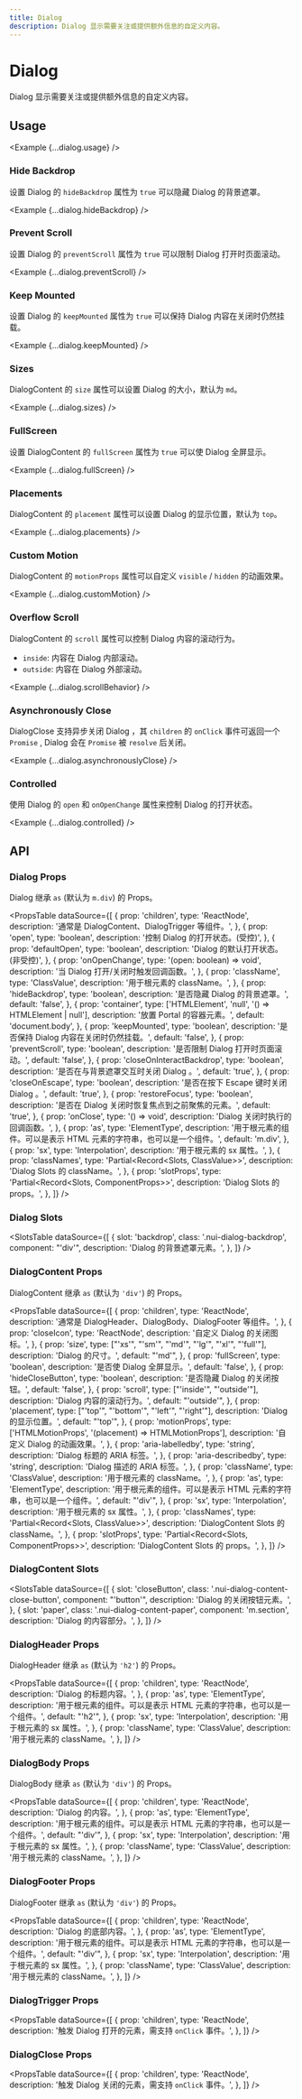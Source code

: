 ```yaml
---
title: Dialog
description: Dialog 显示需要关注或提供额外信息的自定义内容。
---
```



# Dialog

Dialog 显示需要关注或提供额外信息的自定义内容。

<ComponentLinks component='dialog' ariaCompatible />

## Usage

<Example {...dialog.usage} />

### Hide Backdrop

设置 Dialog 的 `hideBackdrop` 属性为 `true` 可以隐藏 Dialog 的背景遮罩。

<Example {...dialog.hideBackdrop} />

### Prevent Scroll

设置 Dialog 的 `preventScroll` 属性为 `true` 可以限制 Dialog 打开时页面滚动。

<Example {...dialog.preventScroll} />

### Keep Mounted

设置 Dialog 的 `keepMounted` 属性为 `true` 可以保持 Dialog 内容在关闭时仍然挂载。

<Example {...dialog.keepMounted} />

### Sizes

DialogContent 的 `size` 属性可以设置 Dialog 的大小，默认为 `md`。

<Example {...dialog.sizes} />

### FullScreen

设置 DialogContent 的 `fullScreen` 属性为 `true` 可以使 Dialog 全屏显示。

<Example {...dialog.fullScreen} />

### Placements

DialogContent 的 `placement` 属性可以设置 Dialog 的显示位置，默认为 `top`。

<Example {...dialog.placements} />

### Custom Motion

DialogContent 的 `motionProps` 属性可以自定义 `visible` / `hidden` 的动画效果。

<Example {...dialog.customMotion} />

### Overflow Scroll

DialogContent 的 `scroll` 属性可以控制 Dialog 内容的滚动行为。

- `inside`: 内容在 Dialog 内部滚动。
- `outside`: 内容在 Dialog 外部滚动。

<Example {...dialog.scrollBehavior} />

### Asynchronously Close

DialogClose 支持异步关闭 Dialog ，其 `children` 的 `onClick` 事件可返回一个 `Promise` , Dialog 会在 `Promise` 被 `resolve` 后关闭。

<Example {...dialog.asynchronouslyClose} />

### Controlled

使用 Dialog 的 `open` 和 `onOpenChange` 属性来控制 Dialog 的打开状态。

<Example {...dialog.controlled} />

## API

### Dialog Props

Dialog 继承 `as` (默认为 `m.div`) 的 Props。

<PropsTable
  dataSource={[
    {
      prop: 'children',
      type: 'ReactNode',
      description: '通常是 DialogContent、DialogTrigger 等组件。',
    },
    {
      prop: 'open',
      type: 'boolean',
      description: '控制 Dialog 的打开状态。(受控)',
    },
    {
      prop: 'defaultOpen',
      type: 'boolean',
      description: 'Dialog 的默认打开状态。(非受控)',
    },
    {
      prop: 'onOpenChange',
      type: '(open: boolean) => void',
      description: '当 Dialog 打开/关闭时触发回调函数。',
    },
    {
      prop: 'className',
      type: 'ClassValue',
      description: '用于根元素的 className。',
    },
    {
      prop: 'hideBackdrop',
      type: 'boolean',
      description: '是否隐藏 Dialog 的背景遮罩。',
      default: 'false',
    },
    {
      prop: 'container',
      type: ['HTMLElement', 'null', '() => HTMLElement | null'],
      description: '放置 Portal 的容器元素。',
      default: 'document.body',
    },
    {
      prop: 'keepMounted',
      type: 'boolean',
      description: '是否保持 Dialog 内容在关闭时仍然挂载。',
      default: 'false',
    },
    {
      prop: 'preventScroll',
      type: 'boolean',
      description: '是否限制 Dialog 打开时页面滚动。',
      default: 'false',
    },
    {
      prop: 'closeOnInteractBackdrop',
      type: 'boolean',
      description: '是否在与背景遮罩交互时关闭 Dialog 。',
      default: 'true',
    },
    {
      prop: 'closeOnEscape',
      type: 'boolean',
      description: '是否在按下 Escape 键时关闭 Dialog 。',
      default: 'true',
    },
    {
      prop: 'restoreFocus',
      type: 'boolean',
      description: '是否在 Dialog 关闭时恢复焦点到之前聚焦的元素。',
      default: 'true',
    },
    {
      prop: 'onClose',
      type: '() => void',
      description: 'Dialog 关闭时执行的回调函数。',
    },
    {
      prop: 'as',
      type: 'ElementType',
      description:
        '用于根元素的组件。可以是表示 HTML 元素的字符串，也可以是一个组件。',
      default: 'm.div',
    },
    {
      prop: 'sx',
      type: 'Interpolation',
      description: '用于根元素的 sx 属性。',
    },
    {
      prop: 'classNames',
      type: 'Partial<Record<Slots, ClassValue>>',
      description: 'Dialog Slots 的 className。',
    },
    {
      prop: 'slotProps',
      type: 'Partial<Record<Slots, ComponentProps>>',
      description: 'Dialog Slots 的 props。',
    },
  ]}
/>

### Dialog Slots

<SlotsTable
  dataSource={[
    {
      slot: 'backdrop',
      class: '.nui-dialog-backdrop',
      component: "'div'",
      description: 'Dialog 的背景遮罩元素。',
    },
  ]}
/>

### DialogContent Props

DialogContent 继承 `as` (默认为 `'div'`) 的 Props。

<PropsTable
  dataSource={[
    {
      prop: 'children',
      type: 'ReactNode',
      description: '通常是 DialogHeader、DialogBody、DialogFooter 等组件。',
    },
    {
      prop: 'closeIcon',
      type: 'ReactNode',
      description: '自定义 Dialog 的关闭图标。',
    },
    {
      prop: 'size',
      type: ["'xs'", "'sm'", "'md'", "'lg'", "'xl'", "'full'"],
      description: 'Dialog 的尺寸。',
      default: "'md'",
    },
    {
      prop: 'fullScreen',
      type: 'boolean',
      description: '是否使 Dialog 全屏显示。',
      default: 'false',
    },
    {
      prop: 'hideCloseButton',
      type: 'boolean',
      description: '是否隐藏 Dialog 的关闭按钮。',
      default: 'false',
    },
    {
      prop: 'scroll',
      type: ["'inside'", "'outside'"],
      description: 'Dialog 内容的滚动行为。',
      default: "'outside'",
    },
    {
      prop: 'placement',
      type: ["'top'", "'bottom'", "'left'", "'right'"],
      description: 'Dialog 的显示位置。',
      default: "'top'",
    },
    {
      prop: 'motionProps',
      type: ['HTMLMotionProps', '(placement) => HTMLMotionProps'],
      description: '自定义 Dialog 的动画效果。',
    },
    {
      prop: 'aria-labelledby',
      type: 'string',
      description: 'Dialog 标题的 ARIA 标签。',
    },
    {
      prop: 'aria-describedby',
      type: 'string',
      description: 'Dialog 描述的 ARIA 标签。',
    },
    {
      prop: 'className',
      type: 'ClassValue',
      description: '用于根元素的 className。',
    },
    {
      prop: 'as',
      type: 'ElementType',
      description:
        '用于根元素的组件。可以是表示 HTML 元素的字符串，也可以是一个组件。',
      default: "'div'",
    },
    {
      prop: 'sx',
      type: 'Interpolation',
      description: '用于根元素的 sx 属性。',
    },
    {
      prop: 'classNames',
      type: 'Partial<Record<Slots, ClassValue>>',
      description: 'DialogContent Slots 的 className。',
    },
    {
      prop: 'slotProps',
      type: 'Partial<Record<Slots, ComponentProps>>',
      description: 'DialogContent Slots 的 props。',
    },
  ]}
/>

### DialogContent Slots

<SlotsTable
  dataSource={[
    {
      slot: 'closeButton',
      class: '.nui-dialog-content-close-button',
      component: "'button'",
      description: 'Dialog 的关闭按钮元素。',
    },
    {
      slot: 'paper',
      class: '.nui-dialog-content-paper',
      component: 'm.section',
      description: 'Dialog 的内容部分。',
    },
  ]}
/>

### DialogHeader Props

DialogHeader 继承 `as` (默认为 `'h2'`) 的 Props。

<PropsTable
  dataSource={[
    {
      prop: 'children',
      type: 'ReactNode',
      description: 'Dialog 的标题内容。',
    },
    {
      prop: 'as',
      type: 'ElementType',
      description:
        '用于根元素的组件。可以是表示 HTML 元素的字符串，也可以是一个组件。',
      default: "'h2'",
    },
    {
      prop: 'sx',
      type: 'Interpolation',
      description: '用于根元素的 sx 属性。',
    },
    {
      prop: 'className',
      type: 'ClassValue',
      description: '用于根元素的 className。',
    },
  ]}
/>

### DialogBody Props

DialogBody 继承 `as` (默认为 `'div'`) 的 Props。

<PropsTable
  dataSource={[
    {
      prop: 'children',
      type: 'ReactNode',
      description: 'Dialog 的内容。',
    },
    {
      prop: 'as',
      type: 'ElementType',
      description:
        '用于根元素的组件。可以是表示 HTML 元素的字符串，也可以是一个组件。',
      default: "'div'",
    },
    {
      prop: 'sx',
      type: 'Interpolation',
      description: '用于根元素的 sx 属性。',
    },
    {
      prop: 'className',
      type: 'ClassValue',
      description: '用于根元素的 className。',
    },
  ]}
/>

### DialogFooter Props

DialogFooter 继承 `as` (默认为 `'div'`) 的 Props。

<PropsTable
  dataSource={[
    {
      prop: 'children',
      type: 'ReactNode',
      description: 'Dialog 的底部内容。',
    },
    {
      prop: 'as',
      type: 'ElementType',
      description:
        '用于根元素的组件。可以是表示 HTML 元素的字符串，也可以是一个组件。',
      default: "'div'",
    },
    {
      prop: 'sx',
      type: 'Interpolation',
      description: '用于根元素的 sx 属性。',
    },
    {
      prop: 'className',
      type: 'ClassValue',
      description: '用于根元素的 className。',
    },
  ]}
/>

### DialogTrigger Props

<PropsTable
  dataSource={[
    {
      prop: 'children',
      type: 'ReactNode',
      description: '触发 Dialog 打开的元素，需支持 `onClick` 事件。',
    },
  ]}
/>

### DialogClose Props

<PropsTable
  dataSource={[
    {
      prop: 'children',
      type: 'ReactNode',
      description: '触发 Dialog 关闭的元素，需支持 `onClick` 事件。',
    },
  ]}
/>
